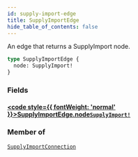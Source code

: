```yaml
---
id: supply-import-edge
title: SupplyImportEdge
hide_table_of_contents: false
---
```








An edge that returns a SupplyImport node.

```graphql
type SupplyImportEdge {
  node: SupplyImport!
}
```


### Fields

#### [<code style={{ fontWeight: 'normal' }}>SupplyImportEdge.<b>node</b></code>](#)<Bullet />[`SupplyImport!`](/supply/api/graphql-admin/reference/objects/supply-import) <Badge class="secondary" text="non-null"/> <Badge class="secondary" text="object"/>
> 
> 



### Member of

[`SupplyImportConnection`](/supply/api/graphql-admin/reference/objects/supply-import-connection)  <Badge class="secondary" text="object"/>



